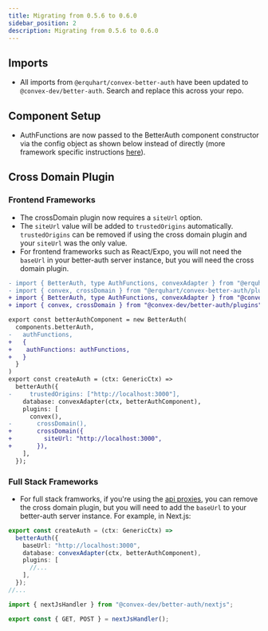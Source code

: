 ```yaml
---
title: Migrating from 0.5.6 to 0.6.0
sidebar_position: 2
description: Migrating from 0.5.6 to 0.6.0
---
```


## Imports

- All imports from `@erquhart/convex-better-auth` have been updated to `@convex-dev/better-auth`. Search and replace this across your repo.


## Component Setup

- AuthFunctions are now passed to the BetterAuth component constructor via the config object as shown below instead of directly (more framework specific instructions [here](/#intialize-better-auth)).

## Cross Domain Plugin

### Frontend Frameworks

- The crossDomain plugin now requires a `siteUrl` option.
- The `siteUrl` value will be added to `trustedOrigins` automatically. `trustedOrigins` can be removed if using the cross domain plugin and your `siteUrl` was the only value.
- For frontend frameworks such as React/Expo, you will not need the `baseUrl` in your better-auth server instance, but you will need the cross domain plugin.

```diff lang="ts" title="convex/auth.ts" "@convex-dev/better-auth"
- import { BetterAuth, type AuthFunctions, convexAdapter } from "@erquhart/convex-better-auth";
- import { convex, crossDomain } from "@erquhart/convex-better-auth/plugins";
+ import { BetterAuth, type AuthFunctions, convexAdapter } from "@convex-dev/better-auth";
+ import { convex, crossDomain } from "@convex-dev/better-auth/plugins";

export const betterAuthComponent = new BetterAuth(
  components.betterAuth,
-   authFunctions,
+   {
+    authFunctions: authFunctions,
+   }
  }
)
export const createAuth = (ctx: GenericCtx) =>
  betterAuth({
-     trustedOrigins: ["http://localhost:3000"],
    database: convexAdapter(ctx, betterAuthComponent),
    plugins: [
      convex(),
-       crossDomain(),
+       crossDomain({
+         siteUrl: "http://localhost:3000",
+       }),
    ],
  });
```

### Full Stack Frameworks

- For full stack framworks, if you're using the [api proxies](/#mount-handlers), you can remove the cross domain plugin, but you will need to add the `baseUrl` to your better-auth server instance. For example, in Next.js:

```ts title="convex/auth.ts"
export const createAuth = (ctx: GenericCtx) =>
  betterAuth({
    baseUrl: "http://localhost:3000",
    database: convexAdapter(ctx, betterAuthComponent),
    plugins: [
      //...
    ],
  });
//...
```

```ts title="app/api/auth/[...all]/route.ts"
import { nextJsHandler } from "@convex-dev/better-auth/nextjs";

export const { GET, POST } = nextJsHandler();
```